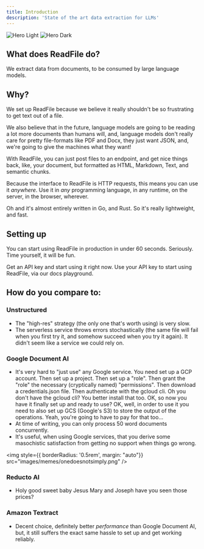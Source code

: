 ```yaml
---
title: Introduction
description: 'State of the art data extraction for LLMs'
---
```


<img
  className="block dark:hidden"
  src="/images/ReadFileHeroLight.svg"
  alt="Hero Light"
/>
<img
  className="hidden dark:block"
  src="/images/ReadFileHeroDark.svg"
  alt="Hero Dark"
/>

## What does ReadFile do? 
We extract data from documents, to be consumed by large language models. 

## Why? 

We set up ReadFile because we believe it really shouldn't be so frustrating to get text out of a file. 

We also believe that in the future, language models are going to be reading a lot more documents than humans will, and, language models don't really care for pretty file-formats like PDF and Docx, they just want JSON, and, we're going to give the machines what they want!

With ReadFile, you can just post files to an endpoint, and get nice things back, like, your document, but formatted as HTML, Markdown, Text, and semantic chunks. 

Because the interface to ReadFile is HTTP requests, this means you can use it *anywhere*. Use it in *any* programming language, in any runtime, on the server, in the browser, wherever. 

Oh and it's almost entirely written in Go, and Rust. So it's really lightweight, and fast. 

## Setting up

You can start using ReadFile in production in under 60 seconds. Seriously. Time yourself, it will be fun.

<CardGroup cols={2}>
  <Card
    title="Get an API Key"
    icon="pen-to-square"
    href="https://readfile.io/dashboard"
  >
    Get an API key and start using it right now. 
  </Card>
  <Card
    title="Try it out"
    icon="image"
    href="https://docs.readfile.io/api-reference/v1-0-1/endpoint/read"
  >
    Use your API key to start using ReadFile, via our docs playground.
  </Card>
</CardGroup>


## How do you compare to:

### Unstructured

- The "high-res" strategy (the only one that's worth using) is very slow.
- The serverless service throws errors stochastically (the same file will fail when you first try it, and somehow succeed when you try it again). It didn't seem like a service we could rely on.

### Google Document AI

- It's very hard to "just use" any Google service. You need set up a GCP account. Then set up a project. Then set up a "role". Then grant the "role" the necessary (cryptically named) "permissions". Then download a credentials.json file. Then authenticate with the gcloud cli. Oh you don't have the gcloud cli? You better install that too. OK, so now you have it finally set up and ready to use? OK, well, in order to use it you need to also set up GCS (Google's S3) to store the output of the operations. Yeah, you're going to have to pay for that too...
- At time of writing, you can only process 50 word documents concurrently.
- It's useful, when using Google services, that you derive some masochistic satisfaction from getting no support when things go wrong.

<img
  style={{ borderRadius: '0.5rem',   margin: "auto"}}
  src="images/memes/onedoesnotsimply.png"
/>


### Reducto AI

- Holy good sweet baby Jesus Mary and Joseph have you seen those prices?

### Amazon Textract

- Decent choice, definitely better _performance_ than Google Document AI, but, it still suffers the exact same hassle to set up and get working reliably.

